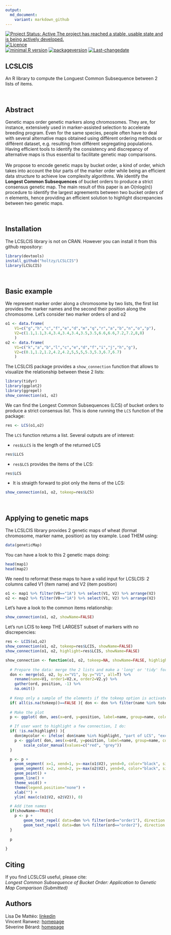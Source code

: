 ```yaml
---
output:
  md_document:
    variant: markdown_github
---
```


[![Project Status: Active  The project has reached a stable, usable state and is being actively developed.](http://www.repostatus.org/badges/latest/active.svg)](http://www.repostatus.org/#active)
[![Licence](https://img.shields.io/badge/licence-GPL--3-blue.svg)](https://www.gnu.org/licenses/gpl-3.0.en.html)  
[![minimal R version](https://img.shields.io/badge/R%3E%3D-3.2.4-6666ff.svg)](https://cran.r-project.org/)
[![packageversion](https://img.shields.io/badge/Package%20version-0.1.0-orange.svg?style=flat-square)](commits/develop)
[![Last-changedate](https://img.shields.io/badge/last%20change-`r gsub('-', '--', Sys.Date())`-yellowgreen.svg)](/commits/master)


LCSLCIS
--------

An R library to compute the Longuest Common Subsequence between 2 lists of items.

<br>

## Abstract
Genetic maps order genetic markers along chromosomes. They are, for instance, extensively used in marker-assisted selection to accelerate breeding program. Even for the same species, people often have to deal with several alternative maps obtained using différent ordering methods or différent dataset, e.g. resulting from différent segregating populations. Having efficient tools to identify the consistency and discrepancy of alternative maps is thus essential to facilitate genetic map comparisons.  
<br>
We propose to encode genetic maps by bucket order, a kind of order, which takes into account the blur parts of the marker order while being an efficient data structure to achieve low complexity algorithms. We identify the **Longest Common Subsequences** of bucket orders to produce a strict consensus genetic map. The main result of this paper is an O(nlog(n)) procedure to identify the largest agreements between two bucket orders of n elements, hence providing an efficient solution to highlight discrepancies between two genetic maps.


<br>

## Installation
The LCSLCIS library is not on CRAN. However you can install it from this github repository:
```r
library(devtools) 
install_github("holtzy/LCSLCIS")
library(LCSLCIS)
```

<br>

## Basic example
We represent marker order along a chromosome by two lists, the first list provides the marker names and the second their position along the chromosome. Let’s consider two marker orders o1 and o2
```r
o1 <- data.frame( 
	V1=c("g","h","c","f","e","d","m","q","r","a","b","n","o","p"), 
	V2=c(1.1,1.1,3.4,3.4,3.4,3.4,3.5,3.5,6.6,6.6,7.2,7.2,8,8)
	)
o2 <- data.frame( 
	V1=c("k","a","b","l","c","e","d","f","i","j","h","g"), 
	V2=c(0.1,1.2,1.2,4.2,4.2,5,5,5,5.3,5.3,6.7,6.7)
	)
```

The LCSLCIS package provides a `show_connection` function that allows to visualize the relationship between these 2 lists:
```r
library(tidyr)
library(ggplot2)
library(ggrepel)
show_connection(o1, o2)
```

We can find the Longest Common Subsequences (LCS) of bucket orders to produce a strict consensus list. This is done running the `LCS` function of the package:
```r
res <- LCS(o1,o2)
```

The `LCS` function returns a list. Several outputs are of interest:

- `res$LLCS` is the length of the returned LCS
```r
res$LLCS
```
- `res$LCS` provides the items of the LCS:
```r
res$LCS
```
- It is straigth forward to plot only the items of the LCS:
```r
show_connection(o1, o2, tokeep=res$LCS)
```

<br>

## Applying to genetic maps
The LCSLCIS library provides 2 genetic maps of wheat (format chromosome, marker name, position) as toy example. Load THEM using:
```r
data(geneticMap)
```

You can have a look to this 2 genetic maps doing:
```r
head(map1)
head(map2)
```

We need to reformat these maps to have a valid input for LCSLCIS: 2 columns called V1 (item name) and V2 (item position)
```r
o1 <- map1 %>% filter(V0=="1A") %>% select(V1, V2) %>% arrange(V2)
o2 <- map2 %>% filter(V0=="1A") %>% select(V1, V2) %>% arrange(V2)
```

Let's have a look to the common items relationship:
```r
show_connection(o1, o2, showName=FALSE)
```

Let's run LCIS to keep THE LARGEST subset of markers with no discrepencies:
```r
res <- LCIS(o1,o2)
show_connection(o1, o2, tokeep=res$LCIS, showName=FALSE)
show_connection(o1, o2, highlight=res$LCIS, showName=FALSE)
```

```r

show_connection <- function(o1, o2, tokeep=NA, showName=FALSE, highlight=res$LCIS){
  
  # Prepare the data: merge the 2 lists and make a 'long' or 'tidy' format:
  don <- merge(o1, o2, by.x="V1", by.y="V1", all=T) %>%
    rename(name=V1, order1=V2.x, order2=V2.y) %>%
    gather(ord, position, -1) %>%
    na.omit()
  
  # Keep only a sample of the elements if the tokeep option is activated:
  if( all(is.na(tokeep))==FALSE ){ don <- don %>% filter(name %in% tokeep) }
  
  # Make the plot
  p <- ggplot( don, aes(x=ord, y=position, label=name, group=name, color=name))

  # If user want to highlight a few connection, I do:
  if( !is.na(highlight) ){
    don$mycolor <- ifelse( don$name %in% highlight, "part of LCS", "excluded of LCS")
    p <- ggplot( don, aes(x=ord, y=position, label=name, group=name, color=mycolor)) +
        scale_color_manual(values=c("red", "grey"))
  }

  p <- p +
    geom_segment( x=1, xend=1, y=-max(o1$V2), yend=0, color="black", size=0.3) +
    geom_segment( x=2, xend=2, y=-max(o2$V2), yend=0, color="black", size=0.3) +
    geom_point() +
    geom_line() +
    theme_void() +
    theme(legend.position="none") +
    xlab("") +
    ylim( max(c(o1$V2, o2$V2)), 0)

  # Add item names
  if(showName==TRUE){
    p <- p +
        geom_text_repel( data=don %>% filter(ord=="order1"), direction = "y" , segment.color = "grey", box.padding = 0.001, color="black", xlim=c(0,.95)) +
        geom_text_repel( data=don %>% filter(ord=="order2"), direction = "y" , segment.color = "grey", box.padding = 0.001, color="black", xlim=c(2.05,NA))
  }
    
  p
  
}

```





## Citing

If you find LCSLCSI useful, please cite:   
*Longest Common Subsequence of Bucket Order: Application to Genetic Map Comparison (Submitted)*


## Authors

Lisa De Mattéo: [linkedin](https://www.linkedin.com/in/lisadematteo/)  
Vincent Ranwez: [homepage](https://sites.google.com/site/ranwez/)  
Sèverine Bérard: [homepage](http://www.pages-perso-severine-berard.univ-montp2.fr)  









